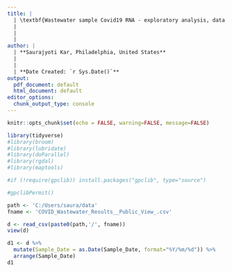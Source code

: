 ---
title: |  
  | \textbf{Wastewater sample Covid19 RNA - exploratory analysis, data received from Cuebiq}
  |
  |
  |
author: |
  | **Saurajyoti Kar, Philadelphia, United States**
  |
  |
  | **Date Created: `r Sys.Date()`**
output:
  pdf_document: default
  html_document: default
editor_options:
  chunk_output_type: console
---

```{r setup, include=FALSE}
knitr::opts_chunk$set(echo = FALSE, warning=FALSE, message=FALSE)
```

```{r}
library(tidyverse)
#library(broom)
#library(lubridate)
#library(doParallel)
#library(rgdal)
#library(maptools)

#if (!require(gpclib)) install.packages("gpclib", type="source")

#gpclibPermit()
```

```{r}

path <- 'C:/Users/saura/data'
fname <- 'COVID_Wastewater_Results__Public_View_.csv'

d <- read_csv(paste0(path,'/', fname))
view(d)

d1 <- d %>%
  mutate(Sample_Date = as.Date(Sample_Date, format="%Y/%m/%d")) %>%
  arrange(Sample_Date)
d1

```
